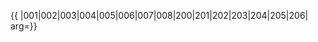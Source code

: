 {{ {{{1|PRC admin/showlist}}}
|001|002|003|004|005|006|007|008|200|201|202|203|204|205|206|
arg={{{arg|}}}}}